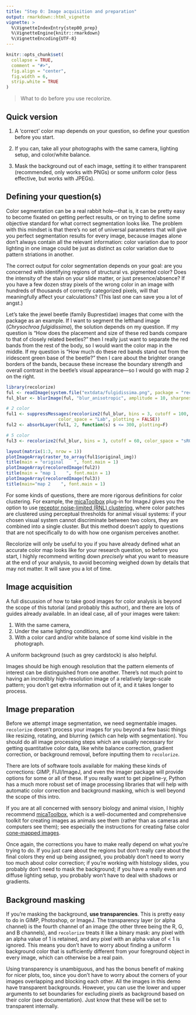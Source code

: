 ```yaml
---
title: "Step 0: Image acquisition and preparation"
output: rmarkdown::html_vignette
vignette: >
  %\VignetteIndexEntry{step00_prep}
  %\VignetteEngine{knitr::rmarkdown}
  %\VignetteEncoding{UTF-8}
---
```


```r
knitr::opts_chunk$set(
  collapse = TRUE,
  comment = "#>", 
  fig.align = "center",
  fig.width = 6,
  strip.white = TRUE
)
```

> What to do before you use recolorize.

## Quick version

1. A 'correct' color map depends on your question, so define your question before you start.

2. If you can, take all your photographs with the same camera, lighting setup, and color/white balance.

3. Mask the background out of each image, setting it to either transparent (recommended, only works with PNGs) or some uniform color (less effective, but works with JPEGs).

## Defining your question(s)

Color segmentation can be a real rabbit hole—that is, it can be pretty easy to become fixated on getting perfect results, or on trying to define some objective standard for what correct segmentation looks like. The problem with this mindset is that there’s no set of universal parameters that will give you perfect segmentation results for every image, because images alone don’t always contain all the relevant information: color variation due to poor lighting in one image could be just as distinct as color variation due to pattern striations in another.

The correct output for color segmentation depends on your goal: are you concerned with identifying regions of structural vs. pigmented color? Does the intensity of the stain on your slide matter, or just presence/absence? If you have a few dozen stray pixels of the wrong color in an image with hundreds of thousands of correctly categorized pixels, will that meaningfully affect your calculations? (This last one can save you a lot of angst.)

Let's take the jewel beetle (family Buprestidae) images that come with the package as an example. If I want to segment the lefthand image (*Chrysochroa fulgidissima*), the solution depends on my question. If my question is "How does the placement and size of these red bands compare to that of closely related beetles?" then I really just want to separate the red bands from the rest of the body, so I would want the color map in the middle. If my question is "How much do these red bands stand out from the iridescent green base of the beetle?" then I care about the brighter orange borders of the bands, because these increase the boundary strength and overall contrast in the beetle's visual appearance—so I would go with map 2 on the right.

```r
library(recolorize)
ful <- readImage(system.file("extdata/fulgidissima.png", package = "recolorize"))
ful_blur <- blurImage(ful, "blur_anisotropic", amplitude = 10, sharpness = 0.5, plotting = FALSE)

# 2 color
ful1 <- suppressMessages(recolorize2(ful_blur, bins = 3, cutoff = 100, 
                    color_space = "Lab", plotting = FALSE))
ful2 <- absorbLayer(ful1, 2, function(s) s <= 300, plotting=F)

# 5 color
ful3 <- recolorize2(ful_blur, bins = 3, cutoff = 60, color_space = "sRGB", plotting = F)

layout(matrix(1:3, nrow = 1))
plotImageArray(raster_to_array(ful1$original_img))
title(main = "original    ", font.main = 1)
plotImageArray(recoloredImage(ful2))
title(main = "map 1    ", font.main = 1)
plotImageArray(recoloredImage(ful3))
title(main="map 2    ", font.main = 1)
```

For some kinds of questions, there are more rigorous definitions for color clustering. For example, the [micaToolbox](http://www.empiricalimaging.com/) plug-in for ImageJ gives you the option to use [receptor noise-limited (RNL) clustering](http://www.empiricalimaging.com/knowledge-base/rnl-clustering/), where color patches are clustered using perceptual thresholds for animal visual systems: if your chosen visual system cannot discriminate between two colors, they are combined into a single cluster. But this method doesn't apply to questions that are not specifically to do with how one organism perceives another. 

Recolorize will only be useful to you if you have already defined what an accurate color map looks like for your research question, so before you start, I highly recommend writing down *precisely* what you want to measure at the end of your analysis, to avoid becoming weighed down by details that may not matter. It will save you a lot of time.

## Image acquisition

A full discussion of how to take good images for color analysis is beyond the scope of this tutorial (and probably this author), and there are lots of guides already available. In an ideal case, all of your images were taken:

1. With the same camera, 
2. Under the same lighting conditions, and 
3. With a color card and/or white balance of some kind visible in the photograph. 

A uniform background (such as grey cardstock) is also helpful. 

Images should be high enough resolution that the pattern elements of interest can be distinguished from one another. There's not much point to having an incredibly high-resolution image of a relatively large-scale pattern; you don't get extra information out of it, and it takes longer to process. 

## Image preparation

Before we attempt image segmentation, we need segmentable images. `recolorize` doesn’t process your images for you beyond a few basic things like resizing, rotating, and blurring (which can help with segmentation). You should do all image processing steps which are usually necessary for getting quantitative color data, like white balance correction, gradient correction, or background removal, before inputting them to `recolorize`.

There are lots of software tools available for making these kinds of corrections: GIMP, FIJI/ImageJ, and even the imager package will provide options for some or all of these. If you really want to get pipeline-y, Python has a much more robust set of image processing libraries that will help with automatic color correction and background masking, which is well beyond the scope of this intro. 

If you are at all concerned with sensory biology and animal vision, I highly recommend [micaToolbox](http://www.empiricalimaging.com/), which is a well-documented and comprehensive toolkit for creating images as animals see them (rather than as cameras and computers see them); see especially the instructions for creating false color [cone-mapped images](http://www.empiricalimaging.com/knowledge-base/creating-cone-catch-models/).

Once again, the corrections you have to make really depend on what you’re trying to do. If you just care about the regions but don’t really care about the final colors they end up being assigned, you probably don’t need to worry too much about color correction; if you’re working with histology slides, you probably don’t need to mask the background; if you have a really even and diffuse lighting setup, you probably won’t have to deal with shadows or gradients.

## Background masking

If you’re masking the background, **use transparencies**. This is pretty easy to do in GIMP, Photoshop, or ImageJ. The transparency layer (or alpha channel) is the fourth channel of an image (the other three being the R, G, and B channels), and `recolorize` treats it like a binary mask: any pixel with an alpha value of 1 is retained, and any pixel with an alpha value of < 1 is ignored. This means you don’t have to worry about finding a uniform background color that is sufficiently different from your foreground object in every image, which can otherwise be a real pain. 

Using transparency is unambiguous, and has the bonus benefit of making for nicer plots, too, since you don’t have to worry about the corners of your images overlapping and blocking each other. All the images in this demo have transparent backgrounds. However, you can use the lower and upper arguments to set boundaries for excluding pixels as background based on their color (see documentation). Just know that these will be set to transparent internally.
